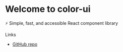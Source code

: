 
<Meta title="Components/Introduction" />

<style>
  {`
    .subheading {
      --mediumdark: '#999999';
      font-weight: 700;
      font-size: 13px;
      color: #999;
      letter-spacing: 6px;
      line-height: 24px;
      text-transform: uppercase;
      margin-bottom: 12px;
      margin-top: 40px;
    }
    .link:hover {
      opacity: 0.7;
    }
  `}
</style>

# Welcome to color-ui

⚡ Simple, fast, and accessible React component library

<div className="subheading">Links</div>

<div>
  <ul>
    <li>
      <a
        className="link"
        href="https://github.com/PawanKolhe/color-ui"
        target="_blank"
      >
        GitHub repo
      </a>
    </li>
  </ul>
</div>
